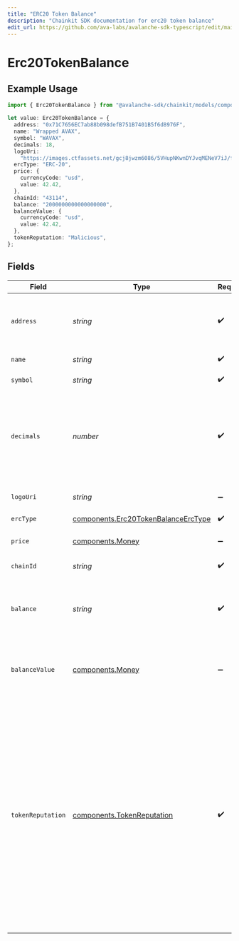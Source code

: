 ```yaml
---
title: "ERC20 Token Balance"
description: "Chainkit SDK documentation for erc20 token balance"
edit_url: https://github.com/ava-labs/avalanche-sdk-typescript/edit/main/chainkit/docs/models/components/erc20tokenbalance.md
---
```


# Erc20TokenBalance

## Example Usage

```typescript
import { Erc20TokenBalance } from "@avalanche-sdk/chainkit/models/components";

let value: Erc20TokenBalance = {
  address: "0x71C7656EC7ab88b098defB751B7401B5f6d8976F",
  name: "Wrapped AVAX",
  symbol: "WAVAX",
  decimals: 18,
  logoUri:
    "https://images.ctfassets.net/gcj8jwzm6086/5VHupNKwnDYJvqMENeV7iJ/fdd6326b7a82c8388e4ee9d4be7062d4/avalanche-avax-logo.svg",
  ercType: "ERC-20",
  price: {
    currencyCode: "usd",
    value: 42.42,
  },
  chainId: "43114",
  balance: "2000000000000000000",
  balanceValue: {
    currencyCode: "usd",
    value: 42.42,
  },
  tokenReputation: "Malicious",
};
```

## Fields

| Field                                                                                                                                                                                                                                                                                                                            | Type                                                                                                                                                                                                                                                                                                                             | Required                                                                                                                                                                                                                                                                                                                         | Description                                                                                                                                                                                                                                                                                                                      | Example                                                                                                                                                                                                                                                                                                                          |
| -------------------------------------------------------------------------------------------------------------------------------------------------------------------------------------------------------------------------------------------------------------------------------------------------------------------------------- | -------------------------------------------------------------------------------------------------------------------------------------------------------------------------------------------------------------------------------------------------------------------------------------------------------------------------------- | -------------------------------------------------------------------------------------------------------------------------------------------------------------------------------------------------------------------------------------------------------------------------------------------------------------------------------- | -------------------------------------------------------------------------------------------------------------------------------------------------------------------------------------------------------------------------------------------------------------------------------------------------------------------------------- | -------------------------------------------------------------------------------------------------------------------------------------------------------------------------------------------------------------------------------------------------------------------------------------------------------------------------------- |
| `address`                                                                                                                                                                                                                                                                                                                        | *string*                                                                                                                                                                                                                                                                                                                         | :heavy_check_mark:                                                                                                                                                                                                                                                                                                               | A wallet or contract address in mixed-case checksum encoding.                                                                                                                                                                                                                                                                    | 0x71C7656EC7ab88b098defB751B7401B5f6d8976F                                                                                                                                                                                                                                                                                       |
| `name`                                                                                                                                                                                                                                                                                                                           | *string*                                                                                                                                                                                                                                                                                                                         | :heavy_check_mark:                                                                                                                                                                                                                                                                                                               | The contract name.                                                                                                                                                                                                                                                                                                               | Wrapped AVAX                                                                                                                                                                                                                                                                                                                     |
| `symbol`                                                                                                                                                                                                                                                                                                                         | *string*                                                                                                                                                                                                                                                                                                                         | :heavy_check_mark:                                                                                                                                                                                                                                                                                                               | The contract symbol.                                                                                                                                                                                                                                                                                                             | WAVAX                                                                                                                                                                                                                                                                                                                            |
| `decimals`                                                                                                                                                                                                                                                                                                                       | *number*                                                                                                                                                                                                                                                                                                                         | :heavy_check_mark:                                                                                                                                                                                                                                                                                                               | The number of decimals the token uses. For example `6`, means to divide the token amount by `1000000` to get its user representation.                                                                                                                                                                                            | 18                                                                                                                                                                                                                                                                                                                               |
| `logoUri`                                                                                                                                                                                                                                                                                                                        | *string*                                                                                                                                                                                                                                                                                                                         | :heavy_minus_sign:                                                                                                                                                                                                                                                                                                               | The logo uri for the address.                                                                                                                                                                                                                                                                                                    | https://images.ctfassets.net/gcj8jwzm6086/5VHupNKwnDYJvqMENeV7iJ/fdd6326b7a82c8388e4ee9d4be7062d4/avalanche-avax-logo.svg                                                                                                                                                                                                        |
| `ercType`                                                                                                                                                                                                                                                                                                                        | [components.Erc20TokenBalanceErcType](https://github.com/ava-labs/avalanche-sdk-typescript/blob/main/chainkit/models/components/erc20tokenbalanceerctype.md)                                                                                                                                                                                                                                       | :heavy_check_mark:                                                                                                                                                                                                                                                                                                               | N/A                                                                                                                                                                                                                                                                                                                              |                                                                                                                                                                                                                                                                                                                                  |
| `price`                                                                                                                                                                                                                                                                                                                          | [components.Money](https://github.com/ava-labs/avalanche-sdk-typescript/blob/main/chainkit/models/components/money.md)                                                                                                                                                                                                                                                                             | :heavy_minus_sign:                                                                                                                                                                                                                                                                                                               | The token price, if available.                                                                                                                                                                                                                                                                                                   |                                                                                                                                                                                                                                                                                                                                  |
| `chainId`                                                                                                                                                                                                                                                                                                                        | *string*                                                                                                                                                                                                                                                                                                                         | :heavy_check_mark:                                                                                                                                                                                                                                                                                                               | The evm chain id.                                                                                                                                                                                                                                                                                                                | 43114                                                                                                                                                                                                                                                                                                                            |
| `balance`                                                                                                                                                                                                                                                                                                                        | *string*                                                                                                                                                                                                                                                                                                                         | :heavy_check_mark:                                                                                                                                                                                                                                                                                                               | The address balance for the token, in units specified by the `decimals` value for the contract.                                                                                                                                                                                                                                  | 2000000000000000000                                                                                                                                                                                                                                                                                                              |
| `balanceValue`                                                                                                                                                                                                                                                                                                                   | [components.Money](https://github.com/ava-labs/avalanche-sdk-typescript/blob/main/chainkit/models/components/money.md)                                                                                                                                                                                                                                                                             | :heavy_minus_sign:                                                                                                                                                                                                                                                                                                               | The monetary value of the balance, if a price is available for the token.                                                                                                                                                                                                                                                        |                                                                                                                                                                                                                                                                                                                                  |
| `tokenReputation`                                                                                                                                                                                                                                                                                                                | [components.TokenReputation](https://github.com/ava-labs/avalanche-sdk-typescript/blob/main/chainkit/models/components/tokenreputation.md)                                                                                                                                                                                                                                                         | :heavy_check_mark:                                                                                                                                                                                                                                                                                                               | Indicates the reputation of the token based on a security analysis. 'Benign' suggests the token is likely safe, while 'Malicious'  indicates potential security risks. This field is nullable and is only populated for tokens on the C-Chain. Possible values are 'Benign', 'Malicious', or null if the  reputation is unknown. | Malicious                                                                                                                                                                                                                                                                                                                        |